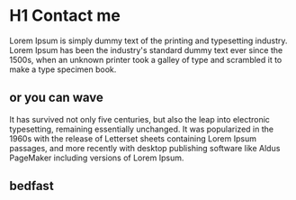 

# H1 Contact me

Lorem Ipsum is simply dummy text of the printing and typesetting industry. Lorem Ipsum has been the industry's standard dummy text ever since the 1500s, when an unknown printer took a galley of type and scrambled it to make a type specimen book. 

## or you can wave

<Wave />


It has survived not only five centuries, but also the leap into electronic typesetting, remaining essentially unchanged. It was popularized in the 1960s with the release of Letterset sheets containing Lorem Ipsum passages, and more recently with desktop publishing software like Aldus PageMaker including versions of Lorem Ipsum.

<div style={{
	background: 'red',padding: '0.5rem 1rem'
}}>

## bedfast

</div>